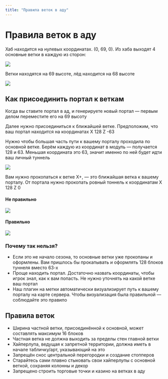 ```yaml
---
title: "Правила веток в аду"
---
```


# Правила веток в аду

Хаб находится на нулевых координатах. (0, 69, 0). Из хаба выходят 4 основные ветки в каждую из сторон:

![](/assets/rules/highway/highway1.png)

Ветки находятся на 69 высоте, лёд находится на 68 высоте

![](/assets/rules/highway/ice_height.png)

## Как присоединить портал к веткам

Когда вы ставите портал в ад, и генерируете новый портал — первым делом переместите его на 69 высоту

Далее нужно присоединиться к ближайшей ветке. Предположим, что ваш портал находится на координатах X 128 Z -63

Нужно чтобы большая часть пути к вашему порталу проходила по основной ветке. Берём каждую из координат в модуль — получается 128 и 63. Меньшая координата это 63, значит именно по ней будет идти ваш личный туннель

![](/assets/rules/highway/highway2.png)

Вам нужно прокопаться к ветке X+, — это ближайшая ветка к вашему порталу. От портала нужно прокопать ровный тоннель к координатам X 128 Z 0

#### Не правильно

![](/assets/rules/highway/highway3.png)

#### Правильно

![](/assets/rules/highway/highway4.png)

### Почему так нельзя?

- Если это не начало сезона, то основные ветки уже прокопаны и оформлены. Вам пришлось бы прокапывать и оформлять 128 блоков туннеля вместо 63-х
- Проще находить портал. Достаточно назвать координаты, чтобы игрок знал, как к вам попасть. Не нужно уточнять на какой ветке ваш портал
- Наш плагин на метки автоматически визуализирует путь к вашему порталу на карте сервера. Чтобы визуализация была правильной — соблюдайте это правило

## Правила веток

- Ширина частной ветки, присоединённой к основной, может составлять максимум 16 блоков
- Частная ветка не должна выходить за пределы стен главной ветки
- Хайперлупа, ведущая к запретной территории, должна иметь в начале табличку/арт, указывающий на это
- Запрещён снос центральной перегородки и создание стопперов
- Старайтесь сами плавно стыковать свои хайперлупы с основной веткой, сохраняя колонны и декор
- Запрещено строить торговые точки и казино на ветках в аду